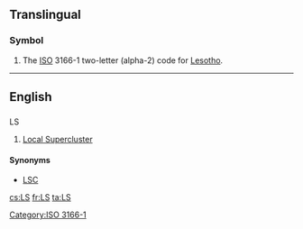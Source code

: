 {{also|.ls|l's|L's}}
==Translingual==

===Symbol===
{{head|mul|symbol}}
# The [[ISO]] 3166-1 two-letter (alpha-2) code for  [[Lesotho]].

[[Category:ISO 3166-1]]

----
==English==

==={{abbreviation-old|en}}===
; LS

# {{context|astronomy|lang=en}} [[Local Supercluster]]

====Synonyms====
* {{sense|Local Supercluster}} [[LSC]]

[[cs:LS]]
[[fr:LS]]
[[ta:LS]]